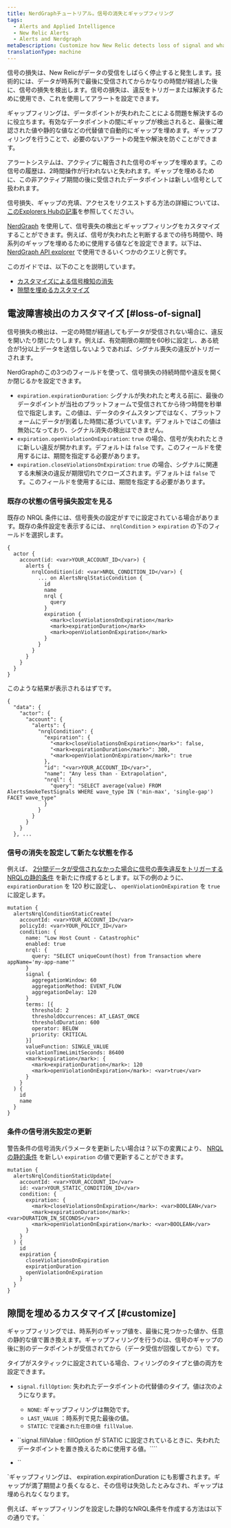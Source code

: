```yaml
---
title: NerdGraphチュートリアル。信号の消失とギャップフィリング
tags:
  - Alerts and Applied Intelligence
  - New Relic Alerts
  - Alerts and Nerdgraph
metaDescription: Customize how New Relic detects loss of signal and what values it should use for filling gaps in the data.
translationType: machine
---
```


信号の損失は、New Relicがデータの受信をしばらく停止すると発生します。技術的には、データが時系列で最後に受信されてからかなりの時間が経過した後に、信号の損失を検出します。信号の損失は、違反をトリガーまたは解決するために使用でき、これを使用してアラートを設定できます。

ギャップフィリングは、データポイントが失われたことによる問題を解決するのに役立ちます。有効なデータポイントの間にギャップが検出されると、最後に確認された値や静的な値などの代替値で自動的にギャップを埋めます。ギャップフィリングを行うことで、必要のないアラートの発生や解決を防ぐことができます。

<Callout variant="tip">
  アラートシステムは、アクティブに報告された信号のギャップを埋めます。この信号の履歴は、2時間操作が行われないと失われます。ギャップを埋めるために、この非アクティブ期間の後に受信されたデータポイントは新しい信号として扱われます。

  信号損失、ギャップの充填、アクセスをリクエストする方法の詳細については、[このExplorers Hubの記事](https://discuss.newrelic.com/t/announcing-new-relic-one-streaming-alerts-for-nrql-conditions/115361)を参照してください。
</Callout>

[NerdGraph](/docs/apis/nerdgraph/get-started/introduction-new-relic-nerdgraph) を使用して、信号喪失の検出とギャップフィリングをカスタマイズすることができます。例えば、信号が失われたと判断するまでの待ち時間や、時系列のギャップを埋めるために使用する値などを設定できます。以下は、 [NerdGraph API explorer](https://api.newrelic.com/graphiql) で使用できるいくつかのクエリと例です。

このガイドでは、以下のことを説明しています。

* [カスタマイズによる信号検知の消失](#loss-of-signal)
* [隙間を埋めるカスタマイズ](#customize)

## 電波障害検出のカスタマイズ [#loss-of-signal]

信号損失の検出は、一定の時間が経過してもデータが受信されない場合に、違反を開いたり閉じたりします。例えば、有効期限の期間を60秒に設定し、ある統合が1分以上データを送信しないようであれば、シグナル喪失の違反がトリガーされます。

NerdGraphのこの3つのフィールドを使って、信号損失の持続時間や違反を開くか閉じるかを設定できます。

* `expiration.expirationDuration`: シグナルが失われたと考える前に、最後のデータポイントが当社のプラットフォームで受信されてから待つ時間を秒単位で指定します。この値は、データのタイムスタンプではなく、プラットフォームにデータが到着した時間に基づいています。デフォルトではこの値は無効になっており、シグナル消失の検出はできません。
* `expiration.openViolationOnExpiration`: `true` の場合、信号が失われたときに新しい違反が開かれます。デフォルトは `false` です。このフィールドを使用するには、期間を指定する必要があります。
* `expiration.closeViolationsOnExpiration`: `true` の場合、シグナルに関連する未解決の違反が期限切れでクローズされます。デフォルトは `false` です。このフィールドを使用するには、期間を指定する必要があります。

### 既存の状態の信号損失設定を見る

既存の NRQL 条件には、信号喪失の設定がすでに設定されている場合があります。既存の条件設定を表示するには、 `nrqlCondition` > `expiration` の下のフィールドを選択します。

```
{
  actor {
    account(id: <var>YOUR_ACCOUNT_ID</var>) {
      alerts {
        nrqlCondition(id: <var>NRQL_CONDITION_ID</var>) {
          ... on AlertsNrqlStaticCondition {
            id
            name
            nrql {
              query
            }
            expiration {
              <mark>closeViolationsOnExpiration</mark>
              <mark>expirationDuration</mark>
              <mark>openViolationOnExpiration</mark>
            }
          }
        }
      }
    }
  }
}
```

このような結果が表示されるはずです。

```
{
  "data": {
    "actor": {
      "account": {
        "alerts": {
          "nrqlCondition": {
            "expiration": {
              "<mark>closeViolationsOnExpiration</mark>": false,
              "<mark>expirationDuration</mark>": 300,
              "<mark>openViolationOnExpiration</mark>": true
            },
            "id": "<var>YOUR_ACCOUNT_ID</var>",
            "name": "Any less than - Extrapolation",
            "nrql": {
              "query": "SELECT average(value) FROM AlertsSmokeTestSignals WHERE wave_type IN ('min-max', 'single-gap') FACET wave_type"
            }
          }
        }
      }
    }
  }, ...
```

### 信号の消失を設定して新たな状態を作る

例えば、 [2分間データが受信されなかった場合に信号の喪失違反をトリガーするNRQLの静的条件](/docs/alerts/alerts-nerdgraph/nerdgraph-examples/nerdgraph-api-nrql-condition-alerts#static-condition) を新たに作成するとします。以下の例のように、 `expirationDuration` を 120 秒に設定し、 `openViolationOnExpiration` を `true` に設定します。

```
mutation {
  alertsNrqlConditionStaticCreate(
    accountId: <var>YOUR_ACCOUNT_ID</var>
    policyId: <var>YOUR_POLICY_ID</var>
    condition: {
      name: "Low Host Count - Catastrophic"
      enabled: true
      nrql: {
        query: "SELECT uniqueCount(host) from Transaction where appName='my-app-name'"
      }
      signal {
        aggregationWindow: 60
        aggregationMethod: EVENT_FLOW
        aggregationDelay: 120
      }
      terms: [{
        threshold: 2
        thresholdOccurrences: AT_LEAST_ONCE
        thresholdDuration: 600
        operator: BELOW
        priority: CRITICAL
      }]
      valueFunction: SINGLE_VALUE
      violationTimeLimitSeconds: 86400
      <mark>expiration</mark>: {
        <mark>expirationDuration</mark>: 120
        <mark>openViolationOnExpiration</mark>: <var>true</var>
      }
    }
  ) {
    id
    name
  }
}
```

### 条件の信号消失設定の更新

警告条件の信号消失パラメータを更新したい場合は？以下の変異により、 [NRQLの静的条件](/docs/alerts/alerts-nerdgraph/nerdgraph-examples/nerdgraph-api-nrql-condition-alerts#static-condition) を新しい `expiration` の値で更新することができます。

```
mutation {
  alertsNrqlConditionStaticUpdate(
    accountId: <var>YOUR_ACCOUNT_ID</var>
    id: <var>YOUR_STATIC_CONDITION_ID</var>
    condition: {
      expiration: {
        <mark>closeViolationsOnExpiration</mark>: <var>BOOLEAN</var>
        <mark>expirationDuration</mark>: <var>DURATION_IN_SECONDS</var>
        <mark>openViolationOnExpiration</mark>: <var>BOOLEAN</var>
      }
    }
  ) {
    id
    expiration {
      closeViolationsOnExpiration
      expirationDuration
      openViolationOnExpiration
    }
  }
}
```

## 隙間を埋めるカスタマイズ [#customize]

ギャップフィリングでは、時系列のギャップ値を、最後に見つかった値か、任意の静的な値で置き換えます。ギャップフィリングを行うのは、信号のギャップの後に別のデータポイントが受信されてから（データ受信が回復してから）です。

タイプがスタティックに設定されている場合、フィリングのタイプと値の両方を設定できます。

* `signal.fillOption`: 失われたデータポイントの代替値のタイプ。値は次のようになります。

  * `NONE`: ギャップフィリングは無効です。
  * `LAST_VALUE` ：時系列で見た最後の値。
  * `STATIC`: `で定義された任意の値 fillValue`.

* ``signal.fillValue : fillOption が STATIC に設定されているときに、失われたデータポイントを置き換えるために使用する値。````

* ``

`ギャップフィリングは、 expiration.expirationDuration にも影響されます。ギャップが満了期間より長くなると、その信号は失効したとみなされ、ギャップは埋められなくなります。

例えば、ギャップフィリングを設定した静的なNRQL条件を作成する方法は以下の通りです。`